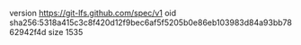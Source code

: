 version https://git-lfs.github.com/spec/v1
oid sha256:5318a415c3c8f420d12f9bec6af5f5205b0e86eb103983d84a93bb7862942f4d
size 1535

